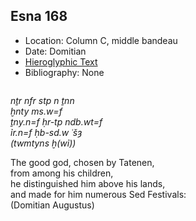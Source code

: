 ## Esna 168 {-}  
  
- Location: Column C, middle bandeau  
- Date: Domitian  
- [Hieroglyphic Text](https://www.ifao.egnet.net/uploads/publications/enligne/Temples-Esna002.pdf#page=358){target="_blank"}  
- Bibliography: None  
  
  
<style>  
  .col2 {  
    columns: 2 300px;         /* number of columns and width in pixels*/  
    -webkit-columns: 2 300px; /* chrome, safari */  
    -moz-columns: 2 300px;    /* firefox */  
    -webkit-column-break-inside: avoid;  
    -page-break-inside: avoid;  
    -break-inside: avoid;  
  }  
  
</style>  
  
<div class="col2">  
  
*nṯr nfr stp n ṯnn  *  
  *ḫnty ms.w=f  *  
*ṯny.n=f ḥr-tp ndb.wt=f  *  
*ỉr.n=f ḥb-sd.w ʿšȝ  *  
*(twmtyns ḫ(wỉ)) *  
  
The good god, chosen by Tatenen,  
  from among his children,  
he distinguished him above his lands,  
and made for him numerous Sed Festivals:  
(Domitian Augustus)  
  
</div>